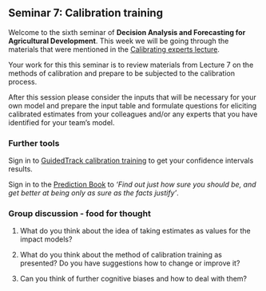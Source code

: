 ## Seminar 7: Calibration training  {#calibration_seminar} 
<!-- reference with [Calibration training](#calibration_seminar) -->

Welcome to the sixth seminar of **Decision Analysis and Forecasting for Agricultural Development**. This week we will be going through the materials that were mentioned in the [Calibrating experts lecture](#calibration_lecture).

Your work for this this seminar is to review materials from Lecture 7 on the methods of calibration and prepare to be subjected to the calibration process.

After this session please consider the inputs that will be necessary for your own model and prepare the input table and formulate questions for eliciting calibrated estimates from your colleagues and/or any experts that you have identified for your team's model.

### Further tools

Sign in to [GuidedTrack calibration training](https://www.openphilanthropy.org/calibration) to get your confidence intervals results.

Sign in to the [Prediction Book](https://predictionbook.com/) to *'Find out just how sure you should be, and get better at being only as sure as the facts justify'*.

### Group discussion - food for thought

1. What do you think about the idea of taking estimates as values for the impact models?

2. What do you think about the method of calibration training as presented? Do you have suggestions how to change or improve it?

3. Can you think of further cognitive biases and how to deal with them?
